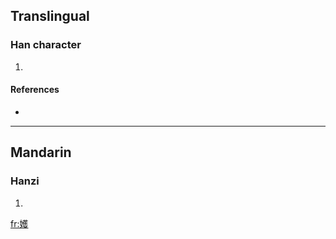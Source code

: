 ==Translingual==

===Han character===
{{Han char|rn=38|rad=女|as=14|sn=17|four=|canj=女廿人水 (VTOE)}}

# {{defn|Han|sort=女14}}

====References====
* {{Han ref|kx=0273.080|dkj=06832|dj=0541.140|hdz=21085.190|uh=5B33|ud=23347}}

----

==Mandarin==

===Hanzi===
{{cmn-hanzi|pin=[[qiān]] ([[qian1]]), [[yuè]] ([[yue4]])|wg=ch'ien<sup>1</sup>, <sup>o</sup>}}

# {{defn|Mandarin}}

[[fr:嬳]]